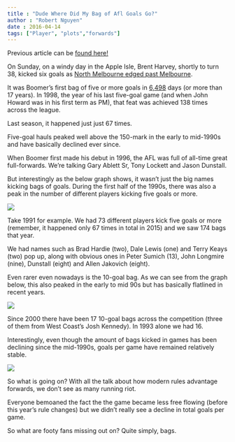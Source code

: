 ```yaml
---
title : "Dude Where Did My Bag of Afl Goals Go?"
author : "Robert Nguyen"
date : 2016-04-14
tags: ["Player", "plots","forwards"]
---
```



Previous article can be [found here!](http://www.watoday.com.au/afl/afl-news/the-numbers-guy-dude-where-did-my-bag-of-afl-goals-go-20160413-go5woz.html)

On Sunday, on a windy day in the Apple Isle, Brent Harvey, shortly to turn 38, kicked six goals as [North Melbourne edged past Melbourne](www.watoday.com.au/afl/afl-match-report/north-melbourne-beat-melbourne-in-a-thriller-20160410-go2qrr.html). 

It was Boomer's first bag of five or more goals in [6,498](https://twitter.com/sirswampthing/status/719040800579932160) days (or more than 17 years). In 1998, the year of his last five-goal game (and when John Howard was in his first term as PM), that feat was achieved 138 times across the league.

Last season, it happened just just 67 times.

Five-goal hauls peaked well above the 150-mark in the early to mid-1990s and have basically declined ever since.

When Boomer first made his debut in 1996, the AFL was full of all-time great full-forwards. We're talking Gary Ablett Sr, Tony Lockett and Jason Dunstall.  

But interestingly as the below graph shows, it wasn't just the big names kicking bags of goals. During the first half of the 1990s, there was also a peak in the number of different players kicking five goals or more.

![](/img/bigbags.png)

Take 1991 for example. We had 73 different players kick five goals or more (remember, it happened only 67 times in total in 2015) and we saw 174 bags that year.

We had names such as Brad Hardie (two), Dale Lewis (one) and Terry Keays (two) pop up, along with obvious ones in Peter Sumich (13), John Longmire (nine), Dunstall (eight) and Allen Jakovich (eight).

Even rarer even nowadays is the 10-goal bag. As we can see from the graph below, this also peaked in the early to mid 90s but has basically flatlined in recent years.

![](/img/bigbags2.png)

Since 2000 there have been 17 10-goal bags across the competition (three of them from West Coast's Josh Kennedy). In 1993 alone we had 16.

Interestingly, even though the amount of bags kicked in games has been declining since the mid-1990s, goals per game have remained relatively stable.

![](/img/bigbags3.png)

So what is going on? With all the talk about how modern rules advantage forwards, we don't see as many running riot.

Everyone bemoaned the fact the the game became less free flowing (before this year's rule changes) but we didn't really see a decline in total goals per game.

So what are footy fans missing out on? Quite simply, bags.
